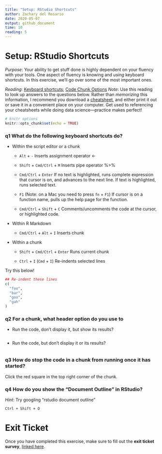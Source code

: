 ```yaml
---
title: "Setup: RStudio Shortcuts"
author: Zachary del Rosario
date: 2020-05-07
output: github_document
time: 10
reading: 5
---
```


# Setup: RStudio Shortcuts

*Purpose*: Your ability to get stuff done is highly dependent on your fluency
with your tools. One aspect of fluency is knowing and *using* keyboard
shortcuts. In this exercise, we'll go over some of the most important ones.

*Reading*: [Keyboard
shortcuts](https://support.rstudio.com/hc/en-us/articles/200711853-Keyboard-Shortcuts); [Code Chunk Options](https://rmarkdown.rstudio.com/lesson-3.html)
*Note*: Use this reading to look up answers to the questions below. Rather than
*memorizing* this information, I recommend you download a
[cheatsheet](https://rstudio.com/wp-content/uploads/2016/01/rstudio-IDE-cheatsheet.pdf),
and either print it out or save it in a convenient place on your computer. Get
used to referencing your cheatsheets while doing data science---practice makes
perfect!

```r
# knitr options
knitr::opts_chunk$set(echo = TRUE)
```

### __q1__ What do the following keyboard shortcuts do?

* Within the script editor or a chunk

    * `Alt` + `-`
Inserts assignment operator <-

    * `Shift` + `Cmd/Ctrl` + `M`
Inserts pipe operator %>% 

    * `Cmd/Ctrl` + `Enter`
If no text is highlighted, runs complete expression that cursor is on, and advances to the next line. If text is highlighted, runs selected text.

    * `F1` (Note: on a Mac you need to press `fn` + `F1`)
If cursor is on a function name, pulls up the help page for the function.

	* `Cmd/Ctrl` + `Shift` + `C`
Comments/uncomments the code at the cursor, or highlighted code.


* Within R Markdown

    * `Cmd/Ctrl` + `Alt` + `I`
Inserts chunk

* Within a chunk

    * `Shift` + `Cmd/Ctrl` + `Enter`
Runs current chunk

    * `Ctrl` + `I` (`Cmd` + `I`)
Re-indents selected lines


Try this below!

```r
## Re-indent these lines
c(
  "foo",
  "bar",
  "goo",
  "gah"
)
```


### __q2__ For a chunk, what header option do you use to

* Run the code, don't display it, but show its results?
```r
```

* Run the code, but don't display it or its results?
```r
```

### __q3__ How do stop the code in a chunk from running once it has started?

Click the red square in the top right corner of the chunk.

### __q4__ How do you show the "Document Outline" in RStudio?

*Hint*: Try googling "rstudio document outline"

`Ctrl + Shift + O`

<!-- include-exit-ticket -->
# Exit Ticket
<!-- -------------------------------------------------- -->

Once you have completed this exercise, make sure to fill out the **exit ticket survey**, [linked here](https://docs.google.com/forms/d/e/1FAIpQLSeuq2LFIwWcm05e8-JU84A3irdEL7JkXhMq5Xtoalib36LFHw/viewform?usp=pp_url&entry.693978880=e-setup04-rstudio-shortcuts-assignment.Rmd).

